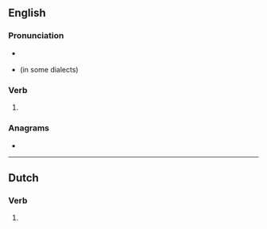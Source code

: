 ==English==

===Pronunciation===
* {{a|US}} {{IPA|en|/oʊ.vɚ.eɪt/}}
* {{homophones|en|overrate}} (in some dialects)

===Verb===
{{head|en|verb form}}

# {{en-simple past of|overeat}}

===Anagrams===
* {{anagrams|en|a=aeeortv|overeat|toreave}}

----

==Dutch==

===Verb===
{{head|nl|verb form}}

# {{nl-verb form of|n=sg|t=past|m=subj|overeten}}